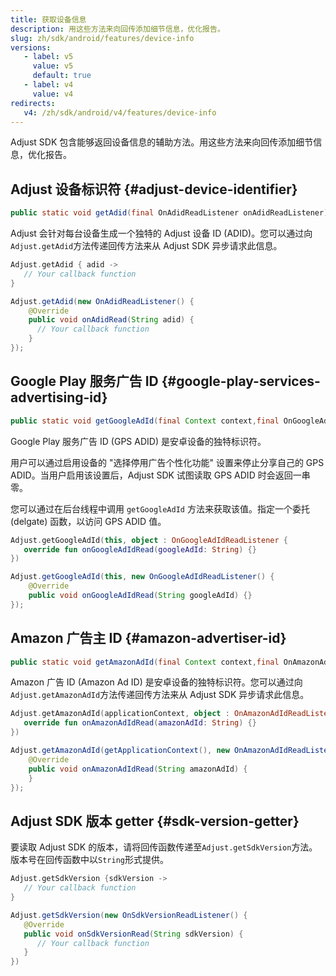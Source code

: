 ```yaml
---
title: 获取设备信息
description: 用这些方法来向回传添加细节信息，优化报告。
slug: zh/sdk/android/features/device-info
versions:
   - label: v5
     value: v5
     default: true
   - label: v4
     value: v4
redirects:
   v4: /zh/sdk/android/v4/features/device-info
---
```


Adjust SDK 包含能够返回设备信息的辅助方法。用这些方法来向回传添加细节信息，优化报告。

## Adjust 设备标识符 {#adjust-device-identifier}

<CodeBlock title="方法签名">

```java
public static void getAdid(final OnAdidReadListener onAdidReadListener)
```

</CodeBlock>

Adjust 会针对每台设备生成一个独特的 Adjust 设备 ID \(ADID\)。您可以通过向`Adjust.getAdid`方法传递回传方法来从 Adjust SDK 异步请求此信息。

<Tabs>
<Tab title="Kotlin" sync="kotlin">

```kotlin
Adjust.getAdid { adid ->
   // Your callback function
}
```

</Tab>
<Tab title="Java" sync="java" >

```java
Adjust.getAdid(new OnAdidReadListener() {
    @Override
    public void onAdidRead(String adid) {
      // Your callback function
    }
});

```

</Tab>
</Tabs>

## Google Play 服务广告 ID {#google-play-services-advertising-id}

<CodeBlock title="方法签名">

```java
public static void getGoogleAdId(final Context context,final OnGoogleAdIdReadListener onGoogleAdIdReadListener)
```

</CodeBlock>

Google Play 服务广告 ID \(GPS ADID\) 是安卓设备的独特标识符。

用户可以通过启用设备的 "选择停用广告个性化功能" 设置来停止分享自己的 GPS ADID。当用户启用该设置后，Adjust SDK 试图读取 GPS ADID 时会返回一串零。

您可以通过在后台线程中调用 `getGoogleAdId` 方法来获取该值。指定一个委托 \(delgate\) 函数，以访问 GPS ADID 值。

<Tabs>
<Tab title="Kotlin" sync="kotlin">

```kotlin
Adjust.getGoogleAdId(this, object : OnGoogleAdIdReadListener {
   override fun onGoogleAdIdRead(googleAdId: String) {}
})
```

</Tab>
<Tab title="Java" sync="java" >

```java
Adjust.getGoogleAdId(this, new OnGoogleAdIdReadListener() {
    @Override
    public void onGoogleAdIdRead(String googleAdId) {}
});
```

</Tab>
</Tabs>

## Amazon 广告主 ID {#amazon-advertiser-id}

<CodeBlock title="方法签名">

```java
public static void getAmazonAdId(final Context context,final OnAmazonAdIdReadListener onAmazonAdIdReadListener)
```

</CodeBlock>

Amazon 广告 ID \(Amazon Ad ID\) 是安卓设备的独特标识符。您可以通过向`Adjust.getAmazonAdId`方法传递回传方法来从 Adjust SDK 异步请求此信息。

<Tabs>
<Tab title="Kotlin" sync="kotlin">

```kotlin
Adjust.getAmazonAdId(applicationContext, object : OnAmazonAdIdReadListener {
   override fun onAmazonAdIdRead(amazonAdId: String) {}
})
```

</Tab>
<Tab title="Java" sync="java" >

```java
Adjust.getAmazonAdId(getApplicationContext(), new OnAmazonAdIdReadListener() {
    @Override
    public void onAmazonAdIdRead(String amazonAdId) {
    }
});

```

</Tab>
</Tabs>

## Adjust SDK 版本 getter {#sdk-version-getter}

要读取 Adjust SDK 的版本，请将回传函数传递至`Adjust.getSdkVersion`方法。版本号在回传函数中以`String`形式提供。

<Tabs>
<Tab title="Kotlin" sync="kotlin">

```kotlin
Adjust.getSdkVersion {sdkVersion ->
   // Your callback function
}
```

</Tab>
<Tab title="Java" sync="java">

```java
Adjust.getSdkVersion(new OnSdkVersionReadListener() {
   @Override
   public void onSdkVersionRead(String sdkVersion) {
      // Your callback function
   }
})
```

</Tab>
</Tabs>
